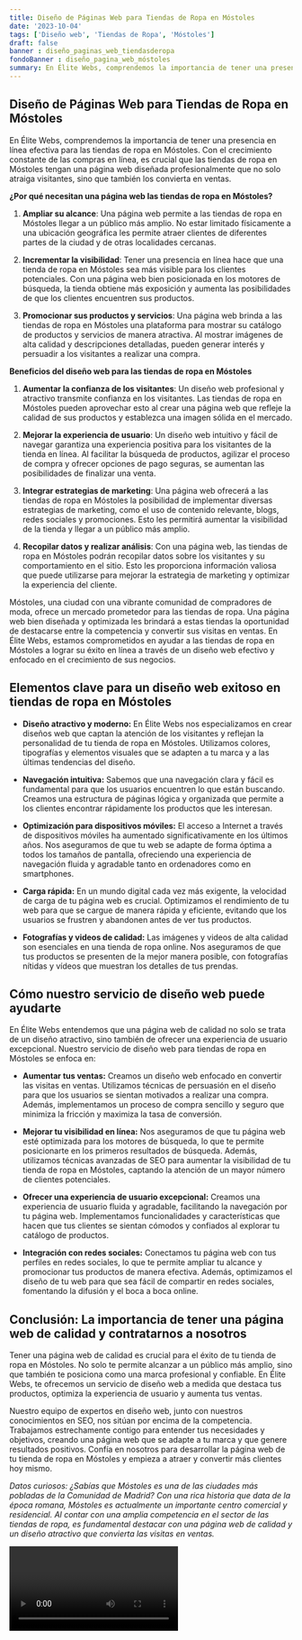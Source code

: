 ```yaml
---
title: Diseño de Páginas Web para Tiendas de Ropa en Móstoles
date: '2023-10-04'
tags: ['Diseño web', 'Tiendas de Ropa', 'Móstoles']
draft: false
banner : diseño_paginas_web_tiendasderopa
fondoBanner : diseño_pagina_web_móstoles
summary: En Élite Webs, comprendemos la importancia de tener una presencia en línea efectiva para las tiendas de ropa en Móstoles. Con el crecimiento constante de las compras en línea, es crucial que las tiendas de ropa en Móstoles tengan una página web diseñada profesionalmente que no solo atraiga visitantes, sino que también los convierta en ventas.
---
```


## Diseño de Páginas Web para Tiendas de Ropa en Móstoles

En Élite Webs, comprendemos la importancia de tener una presencia en línea efectiva para las tiendas de ropa en Móstoles. Con el crecimiento constante de las compras en línea, es crucial que las tiendas de ropa en Móstoles tengan una página web diseñada profesionalmente que no solo atraiga visitantes, sino que también los convierta en ventas.

**¿Por qué necesitan una página web las tiendas de ropa en Móstoles?**

1. **Ampliar su alcance**: Una página web permite a las tiendas de ropa en Móstoles llegar a un público más amplio. No estar limitado físicamente a una ubicación geográfica les permite atraer clientes de diferentes partes de la ciudad y de otras localidades cercanas.

2. **Incrementar la visibilidad**: Tener una presencia en línea hace que una tienda de ropa en Móstoles sea más visible para los clientes potenciales. Con una página web bien posicionada en los motores de búsqueda, la tienda obtiene más exposición y aumenta las posibilidades de que los clientes encuentren sus productos.

3. **Promocionar sus productos y servicios**: Una página web brinda a las tiendas de ropa en Móstoles una plataforma para mostrar su catálogo de productos y servicios de manera atractiva. Al mostrar imágenes de alta calidad y descripciones detalladas, pueden generar interés y persuadir a los visitantes a realizar una compra.

**Beneficios del diseño web para las tiendas de ropa en Móstoles**

1. **Aumentar la confianza de los visitantes**: Un diseño web profesional y atractivo transmite confianza en los visitantes. Las tiendas de ropa en Móstoles pueden aprovechar esto al crear una página web que refleje la calidad de sus productos y establezca una imagen sólida en el mercado.

2. **Mejorar la experiencia de usuario**: Un diseño web intuitivo y fácil de navegar garantiza una experiencia positiva para los visitantes de la tienda en línea. Al facilitar la búsqueda de productos, agilizar el proceso de compra y ofrecer opciones de pago seguras, se aumentan las posibilidades de finalizar una venta.

3. **Integrar estrategias de marketing**: Una página web ofrecerá a las tiendas de ropa en Móstoles la posibilidad de implementar diversas estrategias de marketing, como el uso de contenido relevante, blogs, redes sociales y promociones. Esto les permitirá aumentar la visibilidad de la tienda y llegar a un público más amplio.

4. **Recopilar datos y realizar análisis**: Con una página web, las tiendas de ropa en Móstoles podrán recopilar datos sobre los visitantes y su comportamiento en el sitio. Esto les proporciona información valiosa que puede utilizarse para mejorar la estrategia de marketing y optimizar la experiencia del cliente.

Móstoles, una ciudad con una vibrante comunidad de compradores de moda, ofrece un mercado prometedor para las tiendas de ropa. Una página web bien diseñada y optimizada les brindará a estas tiendas la oportunidad de destacarse entre la competencia y convertir sus visitas en ventas. En Élite Webs, estamos comprometidos en ayudar a las tiendas de ropa en Móstoles a lograr su éxito en línea a través de un diseño web efectivo y enfocado en el crecimiento de sus negocios.

<GifSeo />

<Cta />

## Elementos clave para un diseño web exitoso en tiendas de ropa en Móstoles

- **Diseño atractivo y moderno:** En Élite Webs nos especializamos en crear diseños web que captan la atención de los visitantes y reflejan la personalidad de tu tienda de ropa en Móstoles. Utilizamos colores, tipografías y elementos visuales que se adapten a tu marca y a las últimas tendencias del diseño.

- **Navegación intuitiva:** Sabemos que una navegación clara y fácil es fundamental para que los usuarios encuentren lo que están buscando. Creamos una estructura de páginas lógica y organizada que permite a los clientes encontrar rápidamente los productos que les interesan.

- **Optimización para dispositivos móviles:** El acceso a Internet a través de dispositivos móviles ha aumentado significativamente en los últimos años. Nos aseguramos de que tu web se adapte de forma óptima a todos los tamaños de pantalla, ofreciendo una experiencia de navegación fluida y agradable tanto en ordenadores como en smartphones.

- **Carga rápida:** En un mundo digital cada vez más exigente, la velocidad de carga de tu página web es crucial. Optimizamos el rendimiento de tu web para que se cargue de manera rápida y eficiente, evitando que los usuarios se frustren y abandonen antes de ver tus productos.

- **Fotografías y videos de calidad:** Las imágenes y videos de alta calidad son esenciales en una tienda de ropa online. Nos aseguramos de que tus productos se presenten de la mejor manera posible, con fotografías nítidas y vídeos que muestran los detalles de tus prendas.

## Cómo nuestro servicio de diseño web puede ayudarte

En Élite Webs entendemos que una página web de calidad no solo se trata de un diseño atractivo, sino también de ofrecer una experiencia de usuario excepcional. Nuestro servicio de diseño web para tiendas de ropa en Móstoles se enfoca en:

- **Aumentar tus ventas:** Creamos un diseño web enfocado en convertir las visitas en ventas. Utilizamos técnicas de persuasión en el diseño para que los usuarios se sientan motivados a realizar una compra. Además, implementamos un proceso de compra sencillo y seguro que minimiza la fricción y maximiza la tasa de conversión.

- **Mejorar tu visibilidad en línea:** Nos aseguramos de que tu página web esté optimizada para los motores de búsqueda, lo que te permite posicionarte en los primeros resultados de búsqueda. Además, utilizamos técnicas avanzadas de SEO para aumentar la visibilidad de tu tienda de ropa en Móstoles, captando la atención de un mayor número de clientes potenciales.

- **Ofrecer una experiencia de usuario excepcional:** Creamos una experiencia de usuario fluida y agradable, facilitando la navegación por tu página web. Implementamos funcionalidades y características que hacen que tus clientes se sientan cómodos y confiados al explorar tu catálogo de productos.

- **Integración con redes sociales:** Conectamos tu página web con tus perfiles en redes sociales, lo que te permite ampliar tu alcance y promocionar tus productos de manera efectiva. Además, optimizamos el diseño de tu web para que sea fácil de compartir en redes sociales, fomentando la difusión y el boca a boca online.

## Conclusión: La importancia de tener una página web de calidad y contratarnos a nosotros

Tener una página web de calidad es crucial para el éxito de tu tienda de ropa en Móstoles. No solo te permite alcanzar a un público más amplio, sino que también te posiciona como una marca profesional y confiable. En Élite Webs, te ofrecemos un servicio de diseño web a medida que destaca tus productos, optimiza la experiencia de usuario y aumenta tus ventas.

Nuestro equipo de expertos en diseño web, junto con nuestros conocimientos en SEO, nos sitúan por encima de la competencia. Trabajamos estrechamente contigo para entender tus necesidades y objetivos, creando una página web que se adapte a tu marca y que genere resultados positivos. Confía en nosotros para desarrollar la página web de tu tienda de ropa en Móstoles y empieza a atraer y convertir más clientes hoy mismo.

*Datos curiosos: ¿Sabías que Móstoles es una de las ciudades más pobladas de la Comunidad de Madrid? Con una rica historia que data de la época romana, Móstoles es actualmente un importante centro comercial y residencial. Al contar con una amplia competencia en el sector de las tiendas de ropa, es fundamental destacar con una página web de calidad y un diseño atractivo que convierta las visitas en ventas.*

<Video />

<CtaBot job='Tiendas de Ropa' city='Móstoles'/>

<Gmaps query='Móstoles+españa+maps' />